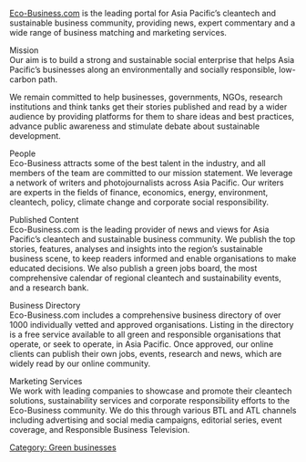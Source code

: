 [http://www.eco-business.com/ Eco-Business.com] is the leading portal for Asia Pacific’s cleantech and sustainable business community, providing news, expert commentary and a wide range of business matching and marketing services.

Mission
<br />Our aim is to build a strong and sustainable social enterprise that helps Asia Pacific’s businesses along an environmentally and socially responsible, low-carbon path.

We remain committed to help businesses, governments, NGOs, research institutions and think tanks get their stories published and read by a wider audience by providing platforms for them to share ideas and best practices, advance public awareness and stimulate debate about sustainable development.

People
<br />Eco-Business attracts some of the best talent in the industry, and all members of the team are committed to our mission statement. We leverage a network of writers and photojournalists across Asia Pacific. Our writers are experts in the fields of finance, economics, energy, environment, cleantech, policy, climate change and corporate social responsibility.

Published Content
<br />Eco-Business.com is the leading provider of news and views for Asia Pacific’s cleantech and sustainable business community. We publish the top stories, features, analyses and insights into the region’s sustainable business scene, to keep readers informed and enable organisations to make educated decisions. We also publish a green jobs board, the most comprehensive calendar of regional cleantech and sustainability events, and a research bank.

Business Directory
<br />Eco-Business.com includes a comprehensive business directory of over 1000 individually vetted and approved organisations. Listing in the directory is a free service available to all green and responsible organisations that operate, or seek to operate, in Asia Pacific. Once approved, our online clients can publish their own jobs, events, research and news, which are widely read by our online community.

Marketing Services
<br />We work with leading companies to showcase and promote their cleantech solutions, sustainability services and corporate responsibility efforts to the Eco-Business community. We do this through various BTL and ATL channels including advertising and social media campaigns, editorial series, event coverage, and Responsible Business Television.

[[Category: Green businesses]]